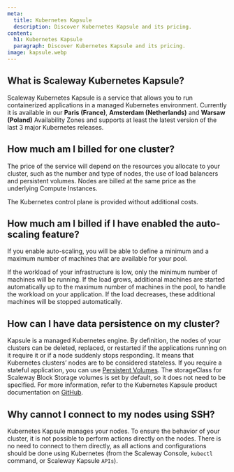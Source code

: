 ```yaml
---
meta:
  title: Kubernetes Kapsule
  description: Discover Kubernetes Kapsule and its pricing.
content:
  h1: Kubernetes Kapsule
  paragraph: Discover Kubernetes Kapsule and its pricing.
image: kapsule.webp
---
```


## What is Scaleway Kubernetes Kapsule?

Scaleway Kubernetes Kapsule is a service that allows you to run containerized applications in a managed Kubernetes environment. 
Currently it is available in our **Paris (France)**, **Amsterdam (Netherlands)** and **Warsaw (Poland)** Availability Zones and supports at least the latest version of the last 3 major Kubernetes releases.

## How much am I billed for one cluster?

The price of the service will depend on the resources you allocate to your cluster, such as the number and type of nodes, the use of load balancers and persistent volumes.
Nodes are billed at the same price as the underlying Compute Instances.

The Kubernetes control plane is provided without additional costs.

## How much am I billed if I have enabled the auto-scaling feature?

If you enable auto-scaling, you will be able to define a minimum and a maximum number of machines that are available for your pool.

If the workload of your infrastructure is low, only the minimum number of machines will be running. If the load grows, additional machines are started automatically up to the maximum number of machines in the pool, to handle the workload on your application. If the load decreases, these additional machines will be stopped automatically.

## How can I have data persistence on my cluster?

Kapsule is a managed Kubernetes engine. By definition, the nodes of your clusters can be deleted, replaced, or restarted if the applications running on it require it or if a node suddenly stops responding. It means that Kubernetes clusters’ nodes are to be considered stateless.
If you require a stateful application, you can use [Persistent Volumes](https://kubernetes.io/docs/concepts/storage/persistent-volumes/).
The storageClass for Scaleway Block Storage volumes is set by default, so it does not need to be specified.
For more information, refer to the Kubernetes Kapsule product documentation on [GitHub](https://github.com/scaleway/scaleway-csi/tree/master/examples/kubernetes).

## Why cannot I connect to my nodes using SSH?

Kubernetes Kapsule manages your nodes. To ensure the behavior of your cluster, it is not possible to perform actions directly on the nodes. There is no need to connect to them directly, as all actions and configurations should be done using Kubernetes (from the Scaleway Console, `kubectl` command, or Scaleway Kapsule `APIs`).
